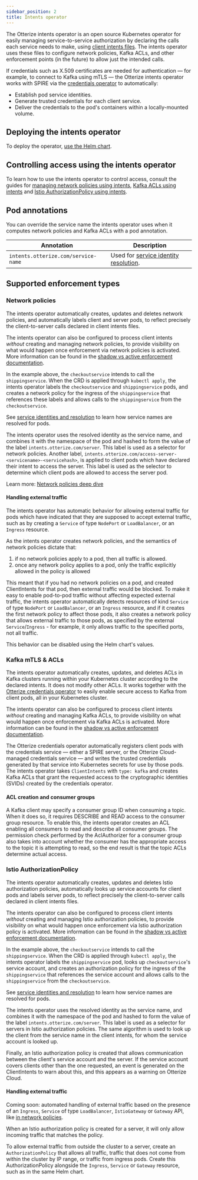 ```yaml
---
sidebar_position: 2
title: Intents operator
---
```


The Otterize intents operator is an open source Kubernetes operator for easily managing service-to-service authorization
by declaring the calls each service needs to make, using [client intents files](/intent-based-access-control).
The intents operator uses these files to configure network policies, Kafka ACLs, and other enforcement points (in the future) to allow just the intended calls.

If credentials such as X.509 certificates are needed for authentication &mdash; for example,
to connect to Kafka using mTLS &mdash; the Otterize intents operator works with SPIRE via the
[credentials operator](/reference/configuration/credentials-operator) to automatically:
- Establish pod service identities.
- Generate trusted credentials for each client service.
- Deliver the credentials to the pod's containers within a locally-mounted volume.


## Deploying the intents operator
To deploy the operator, [use the Helm chart](/reference/configuration/intents-operator/helm-chart).

## Controlling access using the intents operator
To learn how to use the intents operator to control access, consult the guides for [managing network policies using intents](/quick-tutorials/k8s-network-policies), [Kafka ACLs using intents](/quick-tutorials/k8s-kafka-mtls) and [Istio AuthorizationPolicy using intents](/quick-tutorials/k8s-istio-authorization-policies).

## Pod annotations

You can override the service name the intents operator uses when it computes network policies and Kafka ACLs with a pod annotation.


| Annotation                          | Description                                                                                                                                          |
|-------------------------------------|------------------------------------------------------------------------------------------------------------------------------------------------------|
| `intents.otterize.com/service-name` | Used for [service identity resolution](/reference/service-identities#kubernetes-service-identity-resolution).|

## Supported enforcement types

### Network policies
The intents operator automatically creates, updates and deletes network policies, and automatically labels client and server pods, to reflect precisely the client-to-server calls declared in client intents files.

The intents operator can also be configured to process client intents *without* creating and managing network policies, to provide visibility on what would happen once enforcement via network policies is activated. More information can be found in the [shadow vs active enforcement documentation](/shadow-vs-active-enforcement).

In the example above, the `checkoutservice` intends to call the `shippingservice`. When the CRD is applied through `kubectl apply`, the intents operator labels the `checkoutservice` and `shippingservice` pods, and creates a network policy for the ingress of the `shippingservice` that references these labels and allows calls to the `shippingservice` from the `checkoutservice`.

See [service identities and resolution](/reference/service-identities) to learn how service names are resolved for pods.

The intents operator uses the resolved identity as the service name, and combines it with the namespace of the pod and hashed to form the value of the label `intents.otterize.com/server`.
This label is used as a selector for network policies. Another
label, `intents.otterize.com/access-server-<servicename>-<servicehash>`, is applied to client pods which have declared their intent
to access the server. This label is used as the selector to determine which client pods are allowed to access the server
pod.

Learn more: [Network policies deep dive](/reference/access-controls/network-policies)
#### Handling external traffic
The intents operator has automatic behavior for allowing external traffic for pods which have indicated that they are supposed to accept external traffic, such as by creating a `Service` of type `NodePort` or `LoadBalancer`, or an `Ingress` resource.

As the intents operator creates network policies, and the semantics of network policies dictate that:
1. if no network policies apply to a pod, then all traffic is allowed.
2. once any network policy applies to a pod, only the traffic explicitly allowed in the policy is allowed

This meant that if you had no network policies on a pod, and created ClientIntents for that pod, then external traffic would be blocked. To make it easy to enable pod-to-pod traffic without affecting expected external traffic, the intents operator automatically detects resources of kind `Service` of type `NodePort` or `LoadBalancer`, or an `Ingress` resource, and if it creates the first network policy to affect those pods, it also creates a network policy that allows external traffic to those pods, as specified by the external `Service`/`Ingress` - for example, it only allows traffic to the specified ports, not all traffic.

This behavior can be disabled using the Helm chart's values.

### Kafka mTLS & ACLs
The intents operator automatically creates, updates, and deletes ACLs in Kafka clusters running within your Kubernetes cluster according to the declared intents. It does not modify other ACLs. It works together with the [Otterize credentials operator](/reference/configuration/credentials-operator) to easily enable secure access to Kafka from client pods, all in your Kubernetes cluster.

The intents operator can also be configured to process client intents *without* creating and managing Kafka ACLs, to provide visibility on what would happen once enforcement via Kafka ACLs is activated. More information can be found in the [shadow vs active enforcement documentation](/shadow-vs-active-enforcement).

The Otterize credentials operator automatically registers client pods with the credentials service &mdash; either a SPIRE server, or the Otterize Cloud-managed credentials service &mdash; and writes the trusted credentials generated by that service into Kubernetes secrets for use by those pods. The intents operator takes `ClientIntents` with `type: kafka` and creates Kafka ACLs that grant the requested access to the cryptographic identities (SVIDs) created by the credentials operator.


#### ACL creation and consumer groups
A Kafka client may specify a consumer group ID when consuming a topic. When it does so, it requires DESCRIBE and READ access to the consumer group resource.
To enable this, the intents operator creates an ACL enabling all consumers to read and describe all consumer groups.
The permission check performed by the AclAuthorizer for a consumer group also takes into account whether the consumer has the appropriate access to the topic
it is attempting to read, so the end result is that the topic ACLs determine actual access.


### Istio AuthorizationPolicy
The intents operator automatically creates, updates and deletes Istio authorization policies, automatically looks up service accounts for client pods and labels server pods, to reflect precisely the client-to-server calls declared in client intents files.

The intents operator can also be configured to process client intents *without* creating and managing Istio authorization policies, to provide visibility on what would happen once enforcement via Istio authorization policy is activated. More information can be found in the [shadow vs active enforcement documentation](/shadow-vs-active-enforcement).

In the example above, the `checkoutservice` intends to call the `shippingservice`. When the CRD is applied through `kubectl apply`, the intents operator labels the `shippingservice` pod, looks up `checkoutservice`'s service account, and creates an authorization policy for the ingress of the `shippingservice` that references the service account and allows calls to the `shippingservice` from the `checkoutservice`.

See [service identities and resolution](/reference/service-identities) to learn how service names are resolved for pods.

The intents operator uses the resolved identity as the service name, and combines it with the namespace of the pod and hashed to form the value of the label `intents.otterize.com/server`.
This label is used as a selector for servers in Istio authorization policies. The same algorithm is used to look up the client from the service name in the client intents, for whom the service account is looked up.

Finally, an Istio authorization policy is created that allows communication between the client's service account and the server. If the service account covers clients other than the one requested, an event is generated on the ClientIntents to warn about this, and this appears as a warning on Otterize Cloud.

#### Handling external traffic
Coming soon: automated handling of external traffic based on the presence of an `Ingress`, `Service` of type `LoadBalancer`, `IstioGateway` or `Gateway` API, like [in network policies](#handling-external-traffic).

When an Istio authorization policy is created for a server, it will only allow incoming traffic that matches the policy.

To allow external traffic from outside the cluster to a server, create an `AuthorizationPolicy` that allows all traffic, traffic that does not come from within the cluster by IP range, or traffic from ingress pods. Create this AuthorizationPolicy alongside the `Ingress`, `Service` or `Gateway` resource, such as in the same Helm chart.
